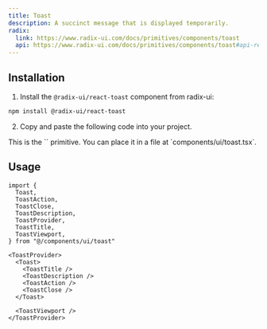 ```yaml
---
title: Toast
description: A succinct message that is displayed temporarily.
radix:
  link: https://www.radix-ui.com/docs/primitives/components/toast
  api: https://www.radix-ui.com/docs/primitives/components/toast#api-reference
---
```


<ComponentExample src="/components/examples/toast/demo.tsx">
  <ToastDemo />
</ComponentExample>

## Installation

1. Install the `@radix-ui/react-toast` component from radix-ui:

```bash
npm install @radix-ui/react-toast
```

2. Copy and paste the following code into your project.

<ComponentSource src="/components/ui/toast.tsx" />

<Callout>
  This is the `<Toast />` primitive. You can place it in a file at
  `components/ui/toast.tsx`.
</Callout>

## Usage

```tsx
import {
  Toast,
  ToastAction,
  ToastClose,
  ToastDescription,
  ToastProvider,
  ToastTitle,
  ToastViewport,
} from "@/components/ui/toast"
```

```tsx
<ToastProvider>
  <Toast>
    <ToastTitle />
    <ToastDescription />
    <ToastAction />
    <ToastClose />
  </Toast>

  <ToastViewport />
</ToastProvider>
```
